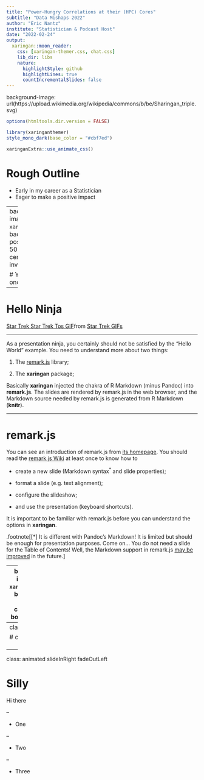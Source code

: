 ```yaml
---
title: "Power-Hungry Correlations at their (HPC) Cores"
subtitle: "Data Mishaps 2022"
author: "Eric Nantz"
institute: "Statistician & Podcast Host"
date: "2022-02-24"
output:
  xaringan::moon_reader:
    css: [xaringan-themer.css, chat.css]
    lib_dir: libs
    nature:
      highlightStyle: github
      highlightLines: true
      countIncrementalSlides: false
---
```


background-image: url(https://upload.wikimedia.org/wikipedia/commons/b/be/Sharingan_triple.svg)

```r
options(htmltools.dir.version = FALSE)
```

```r
library(xaringanthemer)
style_mono_dark(base_color = "#cbf7ed")
```

```r
xaringanExtra::use_animate_css()
```

# Rough Outline

* Early in my career as a Statistician
* Eager to make a positive impact


---
background-image: url(`r xaringan:::karl`)
background-position: 50% 50%
class: center, bottom, inverse

# You only live once!

---

# Hello Ninja

<div class="tenor-gif-embed" data-postid="18131061" data-share-method="host" data-aspect-ratio="1" data-width="100%"><a href="https://tenor.com/view/star-trek-star-trek-tos-sulu-explode-computer-gif-18131061">Star Trek Star Trek Tos GIF</a>from <a href="https://tenor.com/search/star+trek-gifs">Star Trek GIFs</a></div> <script type="text/javascript" async src="https://tenor.com/embed.js"></script>

---

As a presentation ninja, you certainly should not be satisfied by the "Hello World" example. You need to understand more about two things:

1. The [remark.js](https://remarkjs.com) library;

1. The **xaringan** package;

Basically **xaringan** injected the chakra of R Markdown (minus Pandoc) into **remark.js**. The slides are rendered by remark.js in the web browser, and the Markdown source needed by remark.js is generated from R Markdown (**knitr**).

---

# remark.js

You can see an introduction of remark.js from [its homepage](https://remarkjs.com). You should read the [remark.js Wiki](https://github.com/gnab/remark/wiki) at least once to know how to

- create a new slide (Markdown syntax<sup>*</sup> and slide properties);

- format a slide (e.g. text alignment);

- configure the slideshow;

- and use the presentation (keyboard shortcuts).

It is important to be familiar with remark.js before you can understand the options in **xaringan**.

.footnote[[*] It is different with Pandoc's Markdown! It is limited but should be enough for presentation purposes. Come on... You do not need a slide for the Table of Contents! Well, the Markdown support in remark.js [may be improved](https://github.com/gnab/remark/issues/142) in the future.]

---
background-image: url(`r xaringan:::karl`)
background-size: cover
class: center, bottom, inverse

# I was so happy to have discovered remark.js!

---
class: inverse

# chat window

<ul class="nobull">
<li>
<div class="container">
  <img src="img/rpodcast-hexagon.png" alt="Avatar">
  <p style="--delay: 0.50s;">Hello. How are you today?</p>
  <span class="time-right">11:00</span>
</div>
</li>
<li>
<div class="container darker">
  <img src="img/rpodcast-hexagon.png" alt="Avatar" class="right">
  <p style="--delay: 2.50s;">Hey! I'm fine. Thanks for asking!</p>
  <span class="time-left">11:01</span>
</div>
</li>

<li>
<div class="container">
  <img src="img/rpodcast-hexagon.png" alt="Avatar">
  <p style="--delay: 4.50s;">Sweet! So, what do you wanna do today?</p>
  <span class="time-right">11:02</span>
</div>
</li>

<li>
<div class="container darker">
  <img src="img/rpodcast-hexagon.png" alt="Avatar" class="right">
  <p style="--delay: 6.50s;">Nah, I dunno. Play soccer.. or learn more coding perhaps?</p>
  <span class="time-left">11:05</span>
</div> 
</li>
</ul>

---
class: animated slideInRight fadeOutLeft

# Silly

Hi there

--

- One

--

- Two

--

- Three
